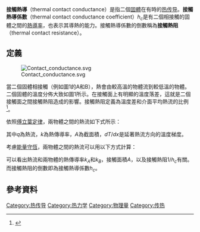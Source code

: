 '''接觸熱導'''（thermal contact conductance）是指二個[[固體|固體]]在有{{le|熱接觸|thermal contact}}時的[[热传导|热传导]]。'''接觸熱導係數'''（thermal contact conductance coefficient）<math>h_c</math>是有二個相接觸的固體之間的[[熱導率|熱導率]]，也表示其導熱的能力。接觸熱導係數的倒數稱為'''接觸熱阻'''（thermal contact resistance）。

==定義==
[[Image:Contact_conductance.svg|right]]

當二個固體相接觸（例如圖1的A和B），熱會由較高溫的物體流到較低溫的物體。二個固體的溫度分佈大致如圖1所示。在接觸面上有明顯的溫度落差，這就是二個接觸面之間接觸熱阻造成的影響。接觸熱阻定義為溫度差和介面平均熱流的比例<ref>{{cite book
  | last = Holman
  | first = J. P.
  | title = Heat Transfer, 8th Edition
  | publisher = McGraw-Hill
  | year = 1997}}</ref>。

依照[[傅立葉定律|傅立葉定律]]，兩物體之間的熱流如下式所示：
{{NumBlk|:|<math>q=-kA\frac{dT}{dx}</math>|{{EquationRef|1}}}}

其中<math>q</math>為熱流，<math>k</math>為熱傳導率，<math>A</math>為截面積，<math>dT/dx</math>是延著熱流方向的溫度梯度。

考慮[[能量守恆|能量守恆]]，兩物體之間的熱流可以用以下方式計算：
{{NumBlk|:|<math>q=\frac{T_1 - T_3}{\Delta x_A/(k_A A)+1/(h_c A) + \Delta x_B/(k_B A)}</math>|{{EquationRef|2}}}}

可以看出熱流和兩物體的熱傳導率<math>k_A</math>和<math>k_B</math>，接觸面積<math>A</math>，以及接觸熱阻<math>1/h_c</math>有關。而接觸熱阻的倒數即為接觸熱導係數<math>h_c</math>。

==參考資料==
{{reflist}}

{{熱力學小作品}}
[[Category:热传导|Category:热传导]]
[[Category:热力学|Category:热力学]]
[[Category:物理量|Category:物理量]]
[[Category:传热|Category:传热]]